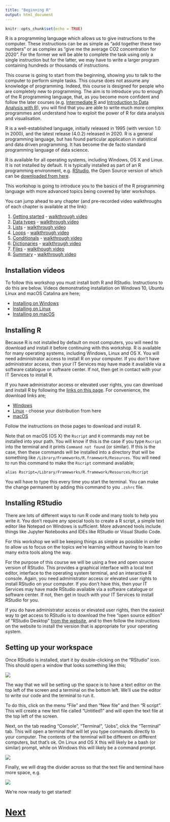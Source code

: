 ```yaml
---
title: "Beginning R"
output: html_document
---
```


```r
knitr::opts_chunk$set(echo = TRUE)
```

R is a programming language which allows us to give instructions to the computer. 
These instructions can be as simple as "add together these two numbers" or as 
complex as "give me the average CO2 concentration for 2020". For the former we 
will be able to complete the task using only a single instruction but for the latter, 
we may have to write a larger program containing hundreds or thousands of instructions.

This course is going to start from the beginning, showing you to talk to the computer 
to perform simple tasks. This course does not assume any knowledge of programming.
Indeed, this course is designed for people who are completely new to programming.
The aim is to introduce you to enough of the R programming
language, that, as you become more confident and follow the later courses (e.g.
[Intermediate R](https://chryswoods.com/intermediate_r) and 
[Introduction to Data Analysis with R](https://chryswoods.com/data_analysis_r)), 
you will find that you are able to write much more complex programmes and
understand how to exploit the power of R for data analysis and visualisation.

R is a well-established language, initially released in 1995 (with version 1.0 in 2000),
and the latest release (4.0.2) released in 2020. R is a general programming language, 
but has found particular application in statistical and data driven programming. It has
become the de facto standard programming language of data science.

R is available for all operating systems, including Windows, OS X and Linux. It
is not installed by default. It is typically installed as part of an R programming
environment, e.g. [RStudio](https://rstudio.com), the Open Source version of which
can be [downloaded from here](https://rstudio.com/products/rstudio).

This workshop is going to introduce you to the basics of the R programming language 
with more advanced topics being covered by later workshops.

You can jump ahead to any chapter (and pre-recorded video walkthroughs of 
each chapter is available at the link):

1. [Getting started](getting_started.html) - [walkthrough video](https://youtu.be/kpXGXyo8j9E)
2. [Data types](data_types.html) - [walkthrough video](https://youtu.be/lUqm8SMQPO0)
3. [Lists](lists.html) - [walkthrough video](https://youtu.be/a-O3QU8nZOk)
4. [Loops](loops.html) - [walkthrough video](https://youtu.be/z7MJmYBLvC8)
5. [Conditionals](conditionals.html) - [walkthrough video](https://youtu.be/72DSSuss-k8)
6. [Dictionaries](dictionaries.html) - [walkthrough video](https://youtu.be/vOEsLbRZXb0)
7. [Files](files.html) - [walkthough video](https://youtu.be/Wpj4Jui94E4)
8. [Summary](summary.html) - [walkthrough video](https://youtu.be/1td7vZc2TZg)

## Installation videos

To follow this workshop you must install both R and RStudio. Instructions to 
do this are below. Videos demonstrating installation on Windows 10, Ubuntu Linux
and macOS Catalina are here;

* [Installing on Windows](https://youtu.be/K5FQoepK8YI)
* [Installing on Linux](https://youtu.be/WpNd6j1nvEE)
* [Installing on macOS](https://youtu.be/N2Jt1-iC5MU)

## Installing R

Because R is not installed by default on most computers, you will need to download
and install it before continuing with this workshop. R is available for many
operating systems, including Windows, Linux and OS X. You will need administrator
access to install R on your computer. If you don't have administrator access,
then your IT Services may have made it available via a software catalogue
or software center. If not, then get in contact with your IT Services to
install R.

If you have administrator access or elevated user rights, you can download and install
R by following the [links on this page](https://cran.r-project.org). For convenience,
the download links are;

* [Windows](https://cran.r-project.org/bin/windows/base/)
* [Linux](https://cran.r-project.org/bin/linux/) - choose your distribution from here
* [macOS](https://cran.r-project.org/bin/macosx/)

Follow the instructions on those pages to download and install R. 

Note that on macOS (OS X) the `Rscript` and `R` commands may not be installed
into your path. You will know if this is the case if you type `Rscript` into
the terminal and it prints `Command not found` (or similar). 
If this is the case, then these commands will be installed into a directory
that will be something like `/Library/Frameworks/R.framework/Resources`. You will
need to run this command to make the `Rscript` command available;

```
alias Rscript=/Library/Frameworks/R.framework/Resources/Rscript
```

You will have to type this every time you start the terminal. You can make
the change permanent by adding this command to you `.zshrc` file.


## Installing RStudio

There are lots of different ways to run R code and many tools to help you write it. 
You don't require any special tools to create a R script, a simple text editor 
like Notepad on Windows is sufficient. More advanced tools include things 
like Jupyter Notebooks and IDEs like RStudio or Visual Studio Code.

For this workshop we will be keeping things as simple as possible in order to 
allow us to focus on the topics we're learning without having to learn too 
many extra tools along the way.

For the purpose of this course we will be using a free and open source version 
of RStudio. This provides a graphical interface with a local text editor,
interface to the operating system terminal, and an interactive R console.
Again, you need administrator access or elevated user rights to install
RStudio on your computer. If you don't have this, then your IT Services
may have made RStudio available via a software catalogue or software center.
If not, then get in touch with your IT Services to install RStudio for you.

If you do have administrator access or elevated user rights, then 
the easiest way to get access to RStudio is to download the free "open source edition"
of "RStudio Desktop" [from the website](https://rstudio.com/products/rstudio/),
and to then follow the instructions on the website to install the version
that is appropriate for your operating system.

## Setting up your workspace

Once RStudio is installed, start it by double-clicking on the "RStudio" icon.
This should open a window that looks something like this;

![](images/rstudio01.png)

The way that we will be setting up the space is to have a text editor on the 
top left of the screen and a terminal on the bottom left. 
We'll use the editor to write our code and the terminal to run it.

To do this, click on the menu "File" and then "New file" and then "R script".
This will create a new text file called "Untitled1" and will open the text
file at the top left of the screen.

Next, on the tab reading "Console", "Terminal", "Jobs", click the "Terminal" 
tab. This will open a terminal that will let you type commands directly
to your computer. The contents of the terminal will be different on different
computers, but that's ok. On Linux and OS X this will likely be a bash (or similar) prompt,
while on Windows this will likely be a command prompt.

![](images/rstudio02.png)

Finally, we will drag the divider across so that the text file and terminal 
have more space, e.g.

![](images/rstudio03.png)

We're now ready to get started!

# [Next](getting_started.html)
